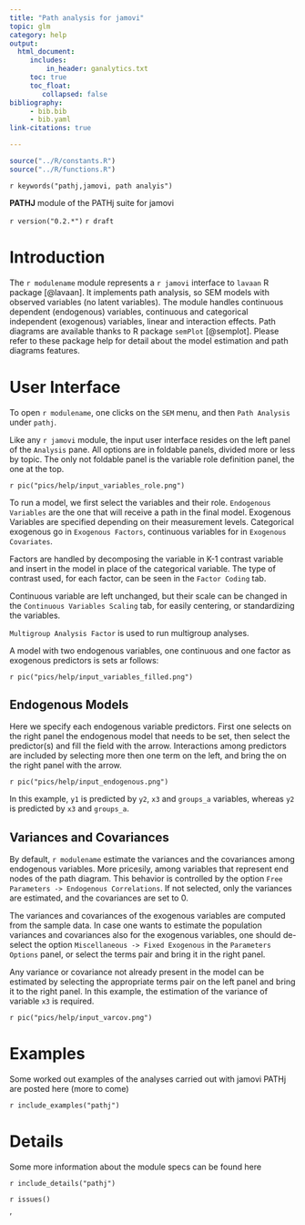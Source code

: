 ```yaml
---
title: "Path analysis for jamovi"
topic: glm
category: help
output: 
  html_document:
     includes:
         in_header: ganalytics.txt
     toc: true
     toc_float:
        collapsed: false
bibliography: 
     - bib.bib
     - bib.yaml
link-citations: true

---
```



```r
source("../R/constants.R")
source("../R/functions.R")
```

`r keywords("pathj,jamovi, path analyis")`

**PATHJ** module of the PATHj suite for jamovi

`r version("0.2.*")` 
`r draft`


# Introduction

The `r modulename` module represents a `r jamovi` interface to `lavaan` R package [@lavaan]. It implements path analysis, so SEM models with observed variables (no latent variables). The module handles continuous dependent (endogenous) variables, continuous and categorical independent (exogenous) variables, linear and interaction effects. Path diagrams are available thanks to R package `semPlot` [@semplot]. Please refer to these package help for detail about the model estimation and path diagrams features.  

# User Interface

To open `r modulename`, one clicks on the `SEM` menu, and then `Path Analysis` under `pathj`.

Like any `r jamovi` module, the input user interface resides on the left panel of the `Analysis` pane. All options are in foldable panels, divided more or less by topic. The only not foldable panel is the variable role definition panel, the one at the top.

`r pic("pics/help/input_variables_role.png")`

To run a model, we first select the variables and their role. `Endogenous Variables` are the one that will receive a path in the final model. Exogenous Variables are specified depending on their measurement levels. Categorical exogenous go in `Exogenous Factors`, continuous variables for in `Exogenous Covariates`. 

Factors are handled by decomposing the variable in K-1 contrast variable and insert in the model in place of the categorical variable. The type of contrast used, for each factor, can be seen in the `Factor Coding` tab.

Continuous variable are left unchanged, but their scale can be changed in the `Continuous Variables Scaling` tab, for easily centering, or standardizing the variables. 

`Multigroup Analysis Factor` is used to run multigroup analyses.

A model with two endogenous variables, one continuous and one factor as exogenous predictors is sets ar follows:

`r pic("pics/help/input_variables_filled.png")`

## Endogenous Models

Here we specify each endogenous variable predictors. First one selects on the right panel the endogenous model that needs to be set, then select the predictor(s) and fill the field with the arrow. Interactions among predictors are included by selecting more then one term on the left, and bring the on the right panel with the arrow.

`r pic("pics/help/input_endogenous.png")`

In this example, `y1` is predicted by `y2`, `x3` and `groups_a` variables, whereas `y2` is predicted by `x3` and `groups_a`. 

## Variances and Covariances

By default, `r modulename` estimate the variances and the covariances among endogenous variables. More pricesily, among variables that represent end nodes of the path diagram. This behavior is controlled by the option `Free Parameters -> Endogenous Correlations`. If not selected, only the variances are estimated, and the covariances are set to 0. 

The variances and covariances of the exogenous variables are computed from the sample data. In case one wants to estimate the population variances and covariances also for the exogenous variables, one should de-select the option `Miscellaneous -> Fixed Exogenous` in the `Parameters Options` panel, or select the terms pair and bring it in the right panel.

Any variance or covariance not already present in the model can be estimated by selecting the appropriate terms pair on the left panel and bring it to the right panel. In this example, the estimation of the variance of variable `x3` is required.


`r pic("pics/help/input_varcov.png")`




# Examples

Some worked out examples of the analyses carried out with jamovi PATHj are posted here (more to come)

`r include_examples("pathj")`

# Details

Some more information about the module specs can be found here

`r include_details("pathj")`


`r issues()`

'
